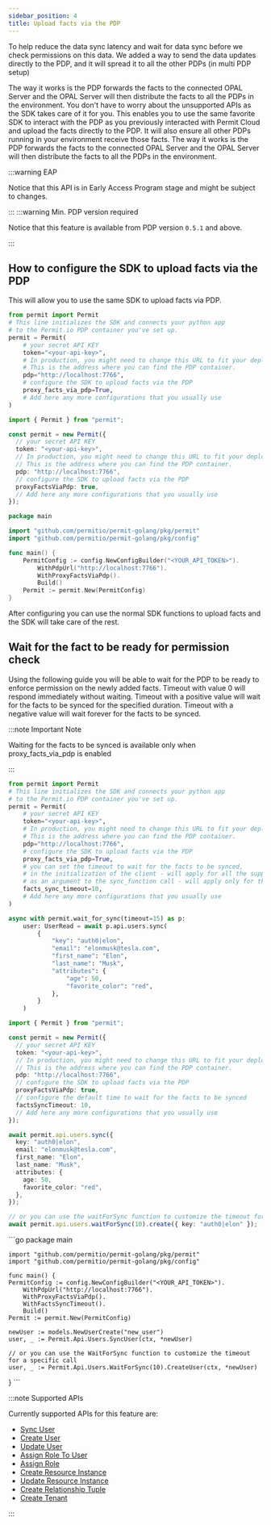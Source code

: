 ```yaml
---
sidebar_position: 4
title: Upload facts via the PDP
---
```



To help reduce the data sync latency and wait for data sync before we check permissions on this data.
We added a way to send the data updates directly to the PDP, and it will spread it to all the other PDPs (in
multi PDP setup)

The way it works is the PDP forwards the facts to the connected OPAL Server and the OPAL Server
will then distribute the facts to all the PDPs in the environment.
You don't have to worry about the unsupported APIs as the SDK takes care of it for you.
This enables you to use the same favorite SDK to interact with the PDP as you previously interacted
with Permit Cloud and upload the facts directly to the PDP.
It will also ensure all other PDPs running in your environment receive those facts.
The way it works is the PDP forwards the facts to the connected OPAL Server and the OPAL Server
will then distribute the facts to all the PDPs in the environment.

:::warning EAP

Notice that this API is in Early Access Program stage and might be subject to changes.

:::
:::warning Min. PDP version required

Notice that this feature is available from PDP version `0.5.1` and above.

:::


## How to configure the SDK to upload facts via the PDP

This will allow you to use the same SDK to upload facts via PDP.

<Tabs groupId="language">
<TabItem value="python" label="Python">

```python
from permit import Permit
# This line initializes the SDK and connects your python app
# to the Permit.io PDP container you've set up.
permit = Permit(
    # your secret API KEY
    token="<your-api-key>",
    # In production, you might need to change this URL to fit your deployment
    # This is the address where you can find the PDP container.
    pdp="http://localhost:7766",
    # configure the SDK to upload facts via the PDP
    proxy_facts_via_pdp=True,
    # Add here any more configurations that you usually use
)
```

</TabItem>

<TabItem value="nodejs" label="Node.js">

```typescript
import { Permit } from "permit";

const permit = new Permit({
  // your secret API KEY
  token: "<your-api-key>",
  // In production, you might need to change this URL to fit your deployment
  // This is the address where you can find the PDP container.
  pdp: "http://localhost:7766",
  // configure the SDK to upload facts via the PDP
  proxyFactsViaPdp: true,
  // Add here any more configurations that you usually use
});
```

</TabItem>
<TabItem value="go" label="Go">

```go
package main

import "github.com/permitio/permit-golang/pkg/permit"
import "github.com/permitio/permit-golang/pkg/config"

func main() {
    PermitConfig := config.NewConfigBuilder("<YOUR_API_TOKEN>").
        WithPdpUrl("http://localhost:7766").
        WithProxyFactsViaPdp().
        Build()
    Permit := permit.New(PermitConfig)
}
```

</TabItem>
</Tabs>

After configuring you can use the normal SDK functions to
upload facts and the SDK will take care of the rest.

## Wait for the fact to be ready for permission check

Using the following guide you will be able to wait for the PDP to be ready to enforce permission
on the newly added facts.
Timeout with value 0 will respond immediately without waiting.
Timeout with a positive value will wait for the facts to be synced for the specified duration.
Timeout with a negative value will wait forever for the facts to be synced.

:::note Important Note

Waiting for the facts to be synced is available only when proxy_facts_via_pdp is enabled

:::

<Tabs groupId="language">
<TabItem value="python" label="Python">

```python
from permit import Permit
# This line initializes the SDK and connects your python app
# to the Permit.io PDP container you've set up.
permit = Permit(
    # your secret API KEY
    token="<your-api-key>",
    # In production, you might need to change this URL to fit your deployment
    # This is the address where you can find the PDP container.
    pdp="http://localhost:7766",
    # configure the SDK to upload facts via the PDP
    proxy_facts_via_pdp=True,
    # you can set the timeout to wait for the facts to be synced,
    # in the initialization of the client - will apply for all the supported SDK calls
    # as an argument to the sync_function call - will apply only for the calls inside the context manager
    facts_sync_timeout=10,
    # Add here any more configurations that you usually use
)

async with permit.wait_for_sync(timeout=15) as p:
    user: UserRead = await p.api.users.sync(
        {
            "key": "auth0|elon",
            "email": "elonmusk@tesla.com",
            "first_name": "Elon",
            "last_name": "Musk",
            "attributes": {
                "age": 50,
                "favorite_color": "red",
            },
        }
    )
```

</TabItem>
<TabItem value="nodejs" label="Node.js">

```typescript
import { Permit } from "permit";

const permit = new Permit({
  // your secret API KEY
  token: "<your-api-key>",
  // In production, you might need to change this URL to fit your deployment
  // This is the address where you can find the PDP container.
  pdp: "http://localhost:7766",
  // configure the SDK to upload facts via the PDP
  proxyFactsViaPdp: true,
  // configure the default time to wait for the facts to be synced
  factsSyncTimeout: 10,
  // Add here any more configurations that you usually use
});

await permit.api.users.sync({
  key: "auth0|elon",
  email: "elonmusk@tesla.com",
  first_name: "Elon",
  last_name: "Musk",
  attributes: {
    age: 50,
    favorite_color: "red",
  },
});

// or you can use the waitForSync function to customize the timeout for a specific call
await permit.api.users.waitForSync(10).create({ key: "auth0|elon" });
```
</TabItem>
<TabItem value="go" label="Go">
    ```go
    package main

    import "github.com/permitio/permit-golang/pkg/permit"
    import "github.com/permitio/permit-golang/pkg/config"

    func main() {
    PermitConfig := config.NewConfigBuilder("<YOUR_API_TOKEN>").
        WithPdpUrl("http://localhost:7766").
        WithProxyFactsViaPdp().
        WithFactsSyncTimeout().
        Build()
    Permit := permit.New(PermitConfig)

    newUser := models.NewUserCreate("new_user")
    user, _ := Permit.Api.Users.SyncUser(ctx, *newUser)

    // or you can use the WaitForSync function to customize the timeout for a specific call
    user, _ := Permit.Api.Users.WaitForSync(10).CreateUser(ctx, *newUser)

}
    ```
</TabItem>

</Tabs>

:::note Supported APIs

Currently supported APIs for this feature are:
- [Sync User](https://api.permit.io/v2/redoc#tag/Users/operation/replace_user)
- [Create User](https://api.permit.io/v2/redoc#tag/Users/operation/create_user)
- [Update User](https://api.permit.io/v2/redoc#tag/Users/operation/update_user)
- [Assign Role To User](https://api.permit.io/v2/redoc#tag/Users/operation/assign_role_to_user)
- [Assign Role](https://api.permit.io/v2/redoc#tag/Role-Assignments/operation/assign_role)
- [Create Resource Instance](https://api.permit.io/v2/redoc#tag/Resource-Instances/operation/create_resource_instance)
- [Update Resource Instance](https://api.permit.io/v2/redoc#tag/Resource-Instances/operation/update_resource_instance)
- [Create Relationship Tuple](https://api.permit.io/v2/redoc#tag/Relationship-tuples/operation/create_relationship_tuple)
- [Create Tenant](https://api.permit.io/v2/redoc#tag/Tenants/operation/create_tenant)

:::
